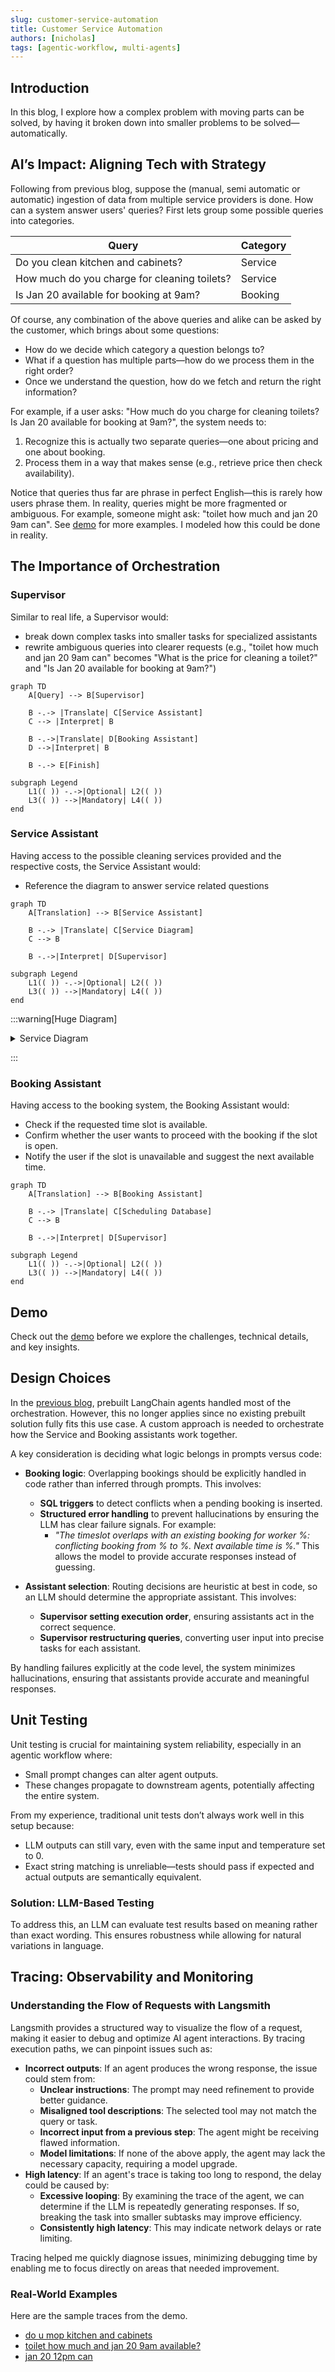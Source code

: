 ```yaml
---
slug: customer-service-automation
title: Customer Service Automation
authors: [nicholas]
tags: [agentic-workflow, multi-agents]
---
```



## Introduction

In this blog, I explore how a complex problem with moving parts can be solved, by having it broken down into smaller problems to be solved—automatically.

<!-- truncate -->

## AI’s Impact: Aligning Tech with Strategy

Following from previous blog, suppose the (manual, semi automatic or automatic) ingestion of data from multiple service providers is done. How can a system answer users' queries? First lets group some possible queries into categories.

| Query | Category |
|-------------------------------|------------------|
| Do you clean kitchen and cabinets? | Service |
| How much do you charge for cleaning toilets? | Service |
| Is Jan 20 available for booking at 9am? | Booking |

Of course, any combination of the above queries and alike can be asked by the customer, which brings about some questions:

- How do we decide which category a question belongs to?
- What if a question has multiple parts—how do we process them in the right order?
- Once we understand the question, how do we fetch and return the right information?

For example, if a user asks: "How much do you charge for cleaning toilets? Is Jan 20 available for booking at 9am?", the system needs to:
1. Recognize this is actually two separate queries—one about pricing and one about booking.
2. Process them in a way that makes sense (e.g., retrieve price then check availability).

Notice that queries thus far are phrase in perfect English—this is rarely how users phrase them. In reality, queries might be more fragmented or ambiguous. For example, someone might ask: "toilet how much and jan 20 9am can". See [demo](#demo) for more examples. I modeled how this could be done in reality.

## The Importance of Orchestration

### Supervisor

Similar to real life, a Supervisor would:

- break down complex tasks into smaller tasks for specialized assistants
- rewrite ambiguous queries into clearer requests (e.g., "toilet how much and jan 20 9am can" becomes "What is the price for cleaning a toilet?" and "Is Jan 20 available for booking at 9am?")

```mermaid
graph TD
    A[Query] --> B[Supervisor]

    B -.-> |Translate| C[Service Assistant]
    C --> |Interpret| B

    B -.->|Translate| D[Booking Assistant]
    D -->|Interpret| B

    B -.-> E[Finish]

subgraph Legend
    L1(( )) -.->|Optional| L2(( ))
    L3(( )) -->|Mandatory| L4(( ))
end
```

### Service Assistant

Having access to the possible cleaning services provided and the respective costs, the Service Assistant would:

- Reference the diagram to answer service related questions

```mermaid
graph TD
    A[Translation] --> B[Service Assistant]

    B -.-> |Translate| C[Service Diagram]
    C --> B

    B -.->|Interpret| D[Supervisor]

subgraph Legend
    L1(( )) -.->|Optional| L2(( ))
    L3(( )) -->|Mandatory| L4(( ))
end
```


:::warning[Huge Diagram]

<details>

  <summary>Service Diagram</summary>

```mermaid
flowchart LR
    A[Living Area & Bedroom Cleaning] --> B[Tasks]
    B -->|Dusting| C[Dust from top to bottom - $20]
    B -->|Dusting| D[Dust light fixtures and fans - $15]
    B -->|Dusting| E[Dust baseboards - $10]
    B -->|Blinds & Window Sills| F[Wipe blinds and window sills - $15]
    B -->|Vacuuming| G[Vacuum all floors - $25]
    B -->|Mopping| H[Mop hard surface flooring - $20]
    B -->|Trash| I[Empty trash bins - $10]
    B -->|Mirrors| J[Clean all mirrors - $15]
    B -->|Furniture| K[Clean furniture and decorative pieces - $30]
    B -->|Smudges| L[Remove all fingerprints and smudges - $10]
    B -->|Beds| M[Make beds - $20]
    B -->|Electronics| N[Dust electronics, lamps and lampshades - $20]
    B -->|Sanitize| O[Sanitize all remote controls and gaming equipment - $15]
    B -->|Tidy| P[Tidy electronic cables - $10]
    B -->|Tidy| Q[Tidy dressers - $15]
    B -->|Sanitize| R[Wipe and sanitise door knobs - $5]
    B -->|Sanitize| S[Wipe and sanitise light switches - $5]
    B -->|Recycling| T[Place recyclable items aside for public Recycling Bin - $5]

    A --> U[Kitchen Cleaning]
    U --> V[Tasks]
    V -->|Dusting| W[Dust from top to bottom - $20]
    V -->|Cleaning| X[Clean light fixtures and fans - $15]
    V -->|Sink & Countertop| Y[Clean sinks and counters - $25]
    V -->|Faucets & Drains| Z[Clean faucets and drains, remove any debris that could clog the drain - $20]
    V -->|Backsplash| AA[Wipe backsplash, remove grease and grime - $20]
    V -->|Cabinets| AB[Wipe all cabinets exterior - $15]
    V -->|Vacuum & Mop| AC[Vacuum and mop floors - $25]
    V -->|Stovetop & Hood| AD[Wipe stovetop and hood - $15]
    V -->|Appliance Cleaning| AE[Clean appliances exterior - $20]
    V -->|Fridge Cleaning| AF[Clean fridge exterior - $20]
    V -->|Trash| AG[Empty trash bins - $10]
    V -->|Recycling| AH[Place recyclable items aside for public Recycling Bin - $5]
    V -->|Blinds & Sills| AI[Wipe blinds and window sills - $15]
    V -->|Sanitize| AJ[Wipe and sanitise door knobs - $5]
    V -->|Sanitize| AK[Wipe and sanitise light switches - $5]

    A --> BATHROOM
    BATHROOM --> C[Tasks]
    C -->|Dusting| AL[Dust from top to bottom - $20]
    C -->|Light Fixtures| AM[Wipe light fixtures - $15]
    C -->|Blinds & Sills| AN[Wipe blinds and window sills - $15]
    C -->|Sink & Countertop| AO[Clean sink and countertops - $25]
    C -->|Mirrors| AP[Clean mirrors - $15]
    C -->|Faucets & Drains| AQ[Clean faucets and drains, remove any debris that could clog the drain - $20]
    C -->|Toilet| AR[Scrub toilet - $30]
    C -->|Floors| AS[Mop floors, scrub tiles if needed - $25]
    C -->|Shower| AT[Clean shower stall - $40]
    C -->|Bathtub| AU[Clean bathtub - $35]
    C -->|Shower Racks| AV[Wash shower racks - $10]
    C -->|Towels| AW[Fold and hang towels - $10]
    C -->|Fragrance| AX[Freshen toilets with fragrance - $5]
    C -->|Trash| AY[Empty trash bins - $10]
    C -->|Sanitize| AZ[Wipe and sanitise door knobs - $5]
    C -->|Sanitize| BA[Wipe and sanitise light switches - $5]
    C -->|Recycling| BB[Place recyclable items aside for public Recycling Bin - $5]
```

</details>

:::

### Booking Assistant

Having access to the booking system, the Booking Assistant would:

- Check if the requested time slot is available.
- Confirm whether the user wants to proceed with the booking if the slot is open.
- Notify the user if the slot is unavailable and suggest the next available time.

```mermaid
graph TD
    A[Translation] --> B[Booking Assistant]

    B -.-> |Translate| C[Scheduling Database]
    C --> B

    B -.->|Interpret| D[Supervisor]

subgraph Legend
    L1(( )) -.->|Optional| L2(( ))
    L3(( )) -->|Mandatory| L4(( ))
end
```

## Demo

Check out the [demo](https://nicholas-goh.com/use-cases/customer-service/ui) before we explore the challenges, technical details, and key insights.

<ReactPlayer playing controls url='/vid/agentic-rag/customer-service-automation.MOV' />

## Design Choices

In the [previous blog](/blog/etl-automation), prebuilt LangChain agents handled most of the orchestration. However, this no longer applies since no existing prebuilt solution fully fits this use case. A custom approach is needed to orchestrate how the Service and Booking assistants work together.

A key consideration is deciding what logic belongs in prompts versus code:

- **Booking logic**: Overlapping bookings should be explicitly handled in code rather than inferred through prompts. This involves:
  - **SQL triggers** to detect conflicts when a pending booking is inserted.
  - **Structured error handling** to prevent hallucinations by ensuring the LLM has clear failure signals. For example:
    - *"The timeslot overlaps with an existing booking for worker %: conflicting booking from % to %. Next available time is %."* This allows the model to provide accurate responses instead of guessing.

- **Assistant selection**: Routing decisions are heuristic at best in code, so an LLM should determine the appropriate assistant. This involves:
  - **Supervisor setting execution order**, ensuring assistants act in the correct sequence.
  - **Supervisor restructuring queries**, converting user input into precise tasks for each assistant.

By handling failures explicitly at the code level, the system minimizes hallucinations, ensuring that assistants provide accurate and meaningful responses.

## Unit Testing

Unit testing is crucial for maintaining system reliability, especially in an agentic workflow where:

- Small prompt changes can alter agent outputs.
- These changes propagate to downstream agents, potentially affecting the entire system.

From my experience, traditional unit tests don’t always work well in this setup because:

- LLM outputs can still vary, even with the same input and temperature set to 0.
- Exact string matching is unreliable—tests should pass if expected and actual outputs are semantically equivalent.

### Solution: LLM-Based Testing

To address this, an LLM can evaluate test results based on meaning rather than exact wording. This ensures robustness while allowing for natural variations in language.

## Tracing: Observability and Monitoring

### Understanding the Flow of Requests with Langsmith

Langsmith provides a structured way to visualize the flow of a request, making it easier to debug and optimize AI agent interactions. By tracing execution paths, we can pinpoint issues such as:

- **Incorrect outputs**: If an agent produces the wrong response, the issue could stem from:
  - **Unclear instructions**: The prompt may need refinement to provide better guidance.
  - **Misaligned tool descriptions**: The selected tool may not match the query or task.
  - **Incorrect input from a previous step**: The agent might be receiving flawed information.
  - **Model limitations**: If none of the above apply, the agent may lack the necessary capacity, requiring a model upgrade.
- **High latency**: If an agent's trace is taking too long to respond, the delay could be caused by:
  - **Excessive looping**: By examining the trace of the agent, we can determine if the LLM is repeatedly generating responses. If so, breaking the task into smaller subtasks may improve efficiency.
  - **Consistently high latency**: This may indicate network delays or rate limiting.

Tracing helped me quickly diagnose issues, minimizing debugging time by enabling me to focus directly on areas that needed improvement.

### Real-World Examples

Here are the sample traces from the demo.

- [do u mop kitchen and cabinets](https://smith.langchain.com/public/7e8dd233-a875-48ec-a26c-6d5abab0d81e/r)
- [toilet how much and jan 20 9am available?](https://smith.langchain.com/public/b5221550-842c-4814-bbd1-952aeef47497/r)
- [jan 20 12pm can](https://smith.langchain.com/public/1b413373-1d00-4985-8c98-1d5f456c967f/r)
